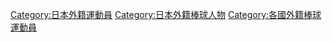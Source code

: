 [[Category:日本外籍運動員|Category:日本外籍運動員]]
[[Category:日本外籍棒球人物|Category:日本外籍棒球人物]]
[[Category:各國外籍棒球運動員|Category:各國外籍棒球運動員]]
